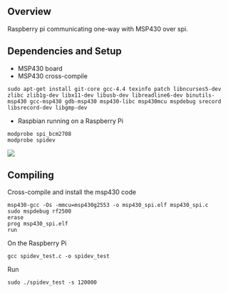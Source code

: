 == Overview ==

Raspberry pi communicating one-way with MSP430 over spi.

== Dependencies and Setup ==

* MSP430 board
* MSP430 cross-compile
<pre>sudo apt-get install git-core gcc-4.4 texinfo patch libncurses5-dev zlibc zlib1g-dev libx11-dev libusb-dev libreadline6-dev binutils-msp430 gcc-msp430 gdb-msp430 msp430-libc msp430mcu mspdebug srecord libsrecord-dev libgmp-dev</pre>

* Raspbian running on a Raspberry Pi
<pre>
modprobe spi_bcm2708
modprobe spidev
</pre>

<img src="screenshots/wiring_diagrams/raspi_msp_spi.png" />

== Compiling ==

Cross-compile and install the msp430 code
<pre>
msp430-gcc -Os -mmcu=msp430g2553 -o msp430_spi.elf msp430_spi.c
sudo mspdebug rf2500
erase
prog msp430_spi.elf
run
</pre>

On the Raspberry Pi
<pre>
gcc spidev_test.c -o spidev_test
</pre>

Run
<pre>
sudo ./spidev_test -s 120000
</pre>
